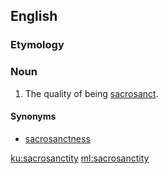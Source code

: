 ==English==

===Etymology===
{{suffix|sacrosanct|ity|lang=en}}

===Noun===
{{en-noun|sacrosanctities}}

# The quality of being [[sacrosanct]].

====Synonyms====
* [[sacrosanctness]]

[[ku:sacrosanctity]]
[[ml:sacrosanctity]]